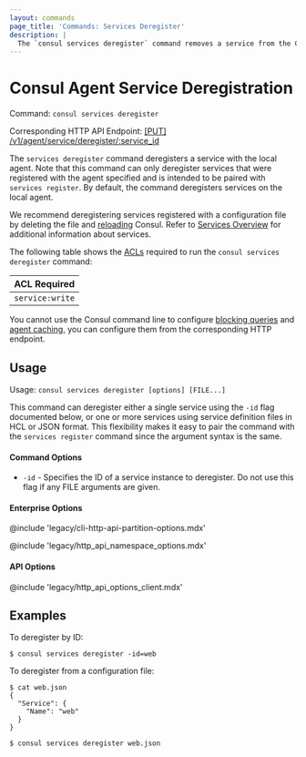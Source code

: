 ```yaml
---
layout: commands
page_title: 'Commands: Services Deregister'
description: |
  The `consul services deregister` command removes a service from the Consul catalog. Run the command on the agent that initially registered the service.
---
```


# Consul Agent Service Deregistration

Command: `consul services deregister`

Corresponding HTTP API Endpoint: [\[PUT\] /v1/agent/service/deregister/:service_id](/consul/api-docs/agent/service#deregister-service)

The `services deregister` command deregisters a service with the local agent.
Note that this command can only deregister services that were registered
with the agent specified and is intended to be paired with `services register`.
By default, the command deregisters services on the local agent.

We recommend deregistering services registered with a configuration file by deleting the file and [reloading](/consul/commands/reload) Consul. Refer to [Services Overview](/consul/docs/services/services) for additional information about services.

The following table shows the [ACLs](/consul/api-docs/api-structure#authentication) required to run the `consul services deregister` command:

| ACL Required    |
| --------------- |
| `service:write` |

You cannot use the Consul command line to configure [blocking queries](/consul/api-docs/features/blocking) and [agent caching](/consul/api-docs/features/caching), you can configure them from the corresponding HTTP endpoint.

## Usage

Usage: `consul services deregister [options] [FILE...]`

This command can deregister either a single service using the `-id` flag
documented below, or one or more services using service definition files
in HCL or JSON format.
This flexibility makes it easy to pair the command with the
`services register` command since the argument syntax is the same.

#### Command Options

- `-id` - Specifies the ID of a service instance to deregister.
  Do not use this flag if any FILE arguments are given.

#### Enterprise Options

@include 'legacy/cli-http-api-partition-options.mdx'

@include 'legacy/http_api_namespace_options.mdx'

#### API Options

@include 'legacy/http_api_options_client.mdx'

## Examples

To deregister by ID:

```shell-session
$ consul services deregister -id=web
```

To deregister from a configuration file:

```shell-session
$ cat web.json
{
  "Service": {
    "Name": "web"
  }
}

$ consul services deregister web.json
```
